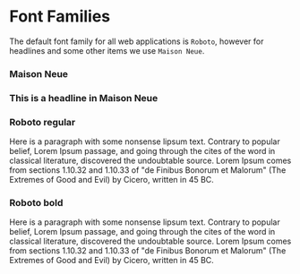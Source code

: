 
# Font Families

<VisibilityByTheme hidden="sbanken">

The default font family for all web applications is the `DNB` font.

## DNB Regular

<TypographyBox>
  <p className="dnb-p dnb-t__weight--regular dnd-t__family-basis">
    Here is a paragraph with some nonsense lipsum text. Contrary to popular
    belief, Lorem Ipsum passage, and going through the cites of the word in
    classical literature, discovered the undoubtable source. Lorem Ipsum
    comes from sections 1.10.32 and 1.10.33 of "de Finibus Bonorum et
    Malorum" (The Extremes of Good and Evil) by Cicero, written in 45 BC.
  </p>
</TypographyBox>

## DNB Medium

<TypographyBox>
  <p className="dnb-p dnb-t__weight--medium dnd-t__family-basis">
    Here is a paragraph with some nonsense lipsum text. Contrary to popular
    belief, Lorem Ipsum passage, and going through the cites of the word in
    classical literature, discovered the undoubtable source. Lorem Ipsum
    comes from sections 1.10.32 and 1.10.33 of "de Finibus Bonorum et
    Malorum" (The Extremes of Good and Evil) by Cicero, written in 45 BC.
  </p>
</TypographyBox>

## DNB Bold

<TypographyBox>
  <p className="dnb-p dnb-t__weight--bold dnd-t__family-basis">
    Here is a paragraph with some nonsense lipsum text. Contrary to popular
    belief, Lorem Ipsum passage, and going through the cites of the word in
    classical literature, discovered the undoubtable source. Lorem Ipsum
    comes from sections 1.10.32 and 1.10.33 of "de Finibus Bonorum et
    Malorum" (The Extremes of Good and Evil) by Cicero, written in 45 BC.
  </p>
</TypographyBox>

## DNBMono Regular

<TypographyBox>
  <p className="dnb-p dnb-t__weight--regular dnb-t__family--monospace">
    Here is a paragraph with some nonsense lipsum text. Contrary to popular
    belief, Lorem Ipsum passage, and going through the cites of the word in
    classical literature, discovered the undoubtable source. Lorem Ipsum
    comes from sections 1.10.32 and 1.10.33 of "de Finibus Bonorum et
    Malorum" (The Extremes of Good and Evil) by Cicero, written in 45 BC.
  </p>
</TypographyBox>
</VisibilityByTheme>
<VisibilityByTheme visible="sbanken">

The default font family for all web applications is `Roboto`, however for headlines and some other items we use `Maison Neue`.

### Maison Neue

<TypographyBox>
  <H3>This is a headline in Maison Neue</H3>
</TypographyBox>

### Roboto regular

<TypographyBox>
  <p className="dnb-p dnb-t__weight--regular dnd-t__family-basis">
    Here is a paragraph with some nonsense lipsum text. Contrary to popular
    belief, Lorem Ipsum passage, and going through the cites of the word in
    classical literature, discovered the undoubtable source. Lorem Ipsum
    comes from sections 1.10.32 and 1.10.33 of "de Finibus Bonorum et
    Malorum" (The Extremes of Good and Evil) by Cicero, written in 45 BC.
  </p>
</TypographyBox>

### Roboto bold

<TypographyBox>
  <p className="dnb-p dnb-typo-bold dnd-t__family-basis">
    Here is a paragraph with some nonsense lipsum text. Contrary to popular
    belief, Lorem Ipsum passage, and going through the cites of the word in
    classical literature, discovered the undoubtable source. Lorem Ipsum
    comes from sections 1.10.32 and 1.10.33 of "de Finibus Bonorum et
    Malorum" (The Extremes of Good and Evil) by Cicero, written in 45 BC.
  </p>
</TypographyBox>

</VisibilityByTheme>
